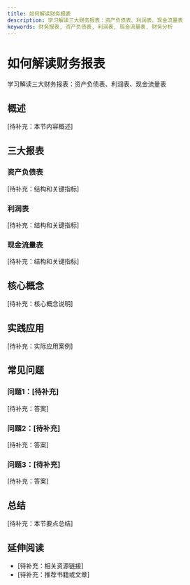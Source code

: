 ```yaml
---
title: 如何解读财务报表
description: 学习解读三大财务报表：资产负债表、利润表、现金流量表
keywords: 财务报表, 资产负债表, 利润表, 现金流量表, 财务分析
---
```


# 如何解读财务报表

学习解读三大财务报表：资产负债表、利润表、现金流量表

## 概述

[待补充：本节内容概述]

## 三大报表

### 资产负债表
[待补充：结构和关键指标]

### 利润表
[待补充：结构和关键指标]

### 现金流量表
[待补充：结构和关键指标]

## 核心概念

[待补充：核心概念说明]

## 实践应用

[待补充：实际应用案例]

## 常见问题

### 问题1：[待补充]
[待补充：答案]

### 问题2：[待补充]
[待补充：答案]

### 问题3：[待补充]
[待补充：答案]

## 总结

[待补充：本节要点总结]

## 延伸阅读

- [待补充：相关资源链接]
- [待补充：推荐书籍或文章]
